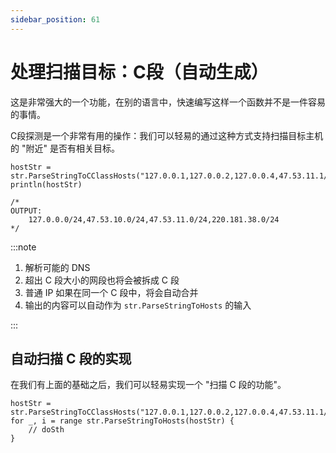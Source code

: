 ---
sidebar_position: 61
---

# 处理扫描目标：C段（自动生成）

这是非常强大的一个功能，在别的语言中，快速编写这样一个函数并不是一件容易的事情。

C段探测是一个非常有用的操作：我们可以轻易的通过这种方式支持扫描目标主机的 "附近" 是否有相关目标。

```yak
hostStr = str.ParseStringToCClassHosts("127.0.0.1,127.0.0.2,127.0.0.4,47.53.11.1/23,baidu.com")
println(hostStr)

/*
OUTPUT:
    127.0.0.0/24,47.53.10.0/24,47.53.11.0/24,220.181.38.0/24
*/
```

:::note

1. 解析可能的 DNS
2. 超出 C 段大小的网段也将会被拆成 C 段
3. 普通 IP 如果在同一个 C 段中，将会自动合并
4. 输出的内容可以自动作为 `str.ParseStringToHosts` 的输入

:::

## 自动扫描 C 段的实现

在我们有上面的基础之后，我们可以轻易实现一个 "扫描 C 段的功能"。

```yak
hostStr = str.ParseStringToCClassHosts("127.0.0.1,127.0.0.2,127.0.0.4,47.53.11.1/23,baidu.com")
for _, i = range str.ParseStringToHosts(hostStr) {
    // doSth
}
```